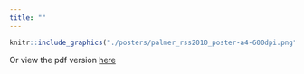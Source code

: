 ```yaml
---
title: ""
---
```


```r
knitr::include_graphics("./posters/palmer_rss2010_poster-a4-600dpi.png")
```

Or view the pdf version [here](./posters/palmer_rss2010_poster-a4.pdf)
